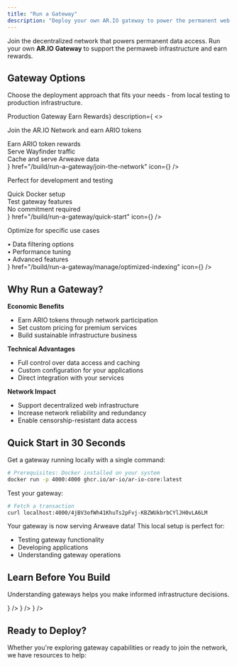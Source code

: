 ```yaml
---
title: "Run a Gateway"
description: "Deploy your own AR.IO gateway to power the permanent web and earn rewards"
---
```



Join the decentralized network that powers permanent data access. Run your own **AR.IO Gateway** to support the permaweb infrastructure and earn rewards.

## Gateway Options

Choose the deployment approach that fits your needs - from local testing to production infrastructure.

<Cards>
  <Card 
    title={<span className="flex items-center gap-2">Production Gateway <span className="text-xs bg-green-500/10 text-green-600 dark:text-green-400 px-2 py-1 rounded-full">Earn Rewards</span></span>}
    description={
      <>
        <p className="mb-3">Join the AR.IO Network and earn ARIO tokens</p>
        <div className="space-y-1 text-sm">
          <div className="flex items-center gap-2"><DollarSign className="w-4 h-4" /> Earn ARIO token rewards</div>
          <div className="flex items-center gap-2"><Network className="w-4 h-4" /> Serve Wayfinder traffic</div>
          <div className="flex items-center gap-2"><Server className="w-4 h-4" /> Cache and serve Arweave data</div>
        </div>
      </>
    }
    href="/build/run-a-gateway/join-the-network"
    icon={<Server className="w-6 h-6" />}
  />
  <Card 
    title="Local Gateway"
    description={
      <>
        <p className="mb-3">Perfect for development and testing</p>
        <div className="space-y-1 text-sm">
          <div className="flex items-center gap-2"><Check className="w-4 h-4" /> Quick Docker setup</div>
          <div className="flex items-center gap-2"><Check className="w-4 h-4" /> Test gateway features</div>
          <div className="flex items-center gap-2"><Check className="w-4 h-4" /> No commitment required</div>
        </div>
      </>
    }
    href="/build/run-a-gateway/quick-start"
    icon={<Terminal className="w-6 h-6" />}
  />
  <Card 
    title="Custom Configuration"
    description={
      <>
        <p className="mb-3">Optimize for specific use cases</p>
        <div className="space-y-1 text-sm text-muted-foreground">
          <div>• Data filtering options</div>
          <div>• Performance tuning</div>
          <div>• Advanced features</div>
        </div>
      </>
    }
    href="/build/run-a-gateway/manage/optimized-indexing"
    icon={<Database className="w-6 h-6" />}
  />
</Cards>

## Why Run a Gateway?

**Economic Benefits**
- Earn ARIO tokens through network participation
- Set custom pricing for premium services
- Build sustainable infrastructure business

**Technical Advantages**
- Full control over data access and caching
- Custom configuration for your applications
- Direct integration with your services

**Network Impact**
- Support decentralized web infrastructure
- Increase network reliability and redundancy
- Enable censorship-resistant data access

## Quick Start in 30 Seconds

Get a gateway running locally with a single command:

```bash
# Prerequisites: Docker installed on your system
docker run -p 4000:4000 ghcr.io/ar-io/ar-io-core:latest
```

Test your gateway:

```bash
# Fetch a transaction
curl localhost:4000/4jBV3ofWh41KhuTs2pFvj-KBZWUkbrbCYlJH0vLA6LM
```

Your gateway is now serving Arweave data! This local setup is perfect for:
- Testing gateway functionality
- Developing applications
- Understanding gateway operations

<Cards>
  <Card 
    title="Complete Setup Guide" 
    description="Full instructions for production deployment"
    href="/build/run-a-gateway/quick-start"
  />
  <Card 
    title="Join the Network" 
    description="Stake tokens and earn rewards"
    href="/build/run-a-gateway/join-the-network"
  />
</Cards>

## Learn Before You Build

Understanding gateways helps you make informed infrastructure decisions.

<Cards>
  <Card 
    title="What Are Gateways?" 
    description="Core concepts and architecture"
    href="/learn/gateways"
    icon={<Globe className="w-5 h-5" />}
  />
  <Card 
    title="Gateway Benefits" 
    description="Economic and technical advantages"
    href="/learn/gateways"
    icon={<DollarSign className="w-5 h-5" />}
  />
  <Card 
    title="Network Overview" 
    description="How the AR.IO Network operates"
    href="/learn/what-is-ario"
    icon={<Network className="w-5 h-5" />}
  />
</Cards>

## Ready to Deploy?

Whether you're exploring gateway capabilities or ready to join the network, we have resources to help:

<Cards>
  <Card 
    title="Documentation" 
    description="Technical specs and configuration"
    href="/apis/ar-io-node"
  />
  <Card 
    title="Community Support" 
    description="Get help in our Discord"
    href="https://discord.gg/cuCqBb5v"
  />
  <Card 
    title="Gateway Dashboard" 
    description="Monitor network gateways"
    href="https://gateways.ar.io"
  />
</Cards>
